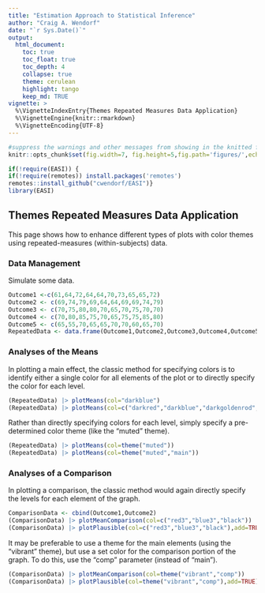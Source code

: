 ```yaml
---
title: "Estimation Approach to Statistical Inference"
author: "Craig A. Wendorf"
date: "`r Sys.Date()`"
output:
  html_document:
    toc: true
    toc_float: true
    toc_depth: 4
    collapse: true
    theme: cerulean
    highlight: tango
    keep_md: TRUE
vignette: >
  %\VignetteIndexEntry{Themes Repeated Measures Data Application}
  %\VignetteEngine{knitr::rmarkdown}
  %\VignetteEncoding{UTF-8}
---
```


```r
#suppress the warnings and other messages from showing in the knitted file.
knitr::opts_chunk$set(fig.width=7, fig.height=5,fig.path='figures/',echo=TRUE,warning=FALSE,message=FALSE)
```

```r
if(!require(EASI)) {
if(!require(remotes)) install.packages('remotes')
remotes::install_github("cwendorf/EASI")}
library(EASI)
```

## Themes Repeated Measures Data Application

This page shows how to enhance different types of plots with color themes using repeated-measures (within-subjects) data.

### Data Management

Simulate some data.
```r
Outcome1 <-c(61,64,72,64,64,70,73,65,65,72)
Outcome2 <- c(69,74,79,69,64,64,69,69,74,79)
Outcome3 <- c(70,75,80,80,70,65,70,75,70,70)
Outcome4 <- c(70,80,85,75,70,65,75,75,85,80)
Outcome5 <- c(65,55,70,65,65,70,70,60,65,70)
RepeatedData <- data.frame(Outcome1,Outcome2,Outcome3,Outcome4,Outcome5)
```

### Analyses of the Means

In plotting a main effect, the classic method for specifying colors is to identify either a single color for all elements of the plot or to directly specify the color for each level.
```r
(RepeatedData) |> plotMeans(col="darkblue")
(RepeatedData) |> plotMeans(col=c("darkred","darkblue","darkgoldenrod","darkgreen","darkviolet"))
```

Rather than directly specifying colors for each level, simply specify a pre-determined color theme (like the "muted" theme).
```r
(RepeatedData) |> plotMeans(col=theme("muted"))
(RepeatedData) |> plotMeans(col=theme("muted","main"))
```

### Analyses of a Comparison

In plotting a comparison, the classic method would again directly specify the levels for each element of the graph.
```r
ComparisonData <- cbind(Outcome1,Outcome2)
(ComparisonData) |> plotMeanComparison(col=c("red3","blue3","black"))
(ComparisonData) |> plotPlausible(col=c("red3","blue3","black"),add=TRUE)
```

It may be preferable to use a theme for the main elements (using the "vibrant" theme), but use a set color for the comparison portion of the graph. To do this, use the "comp" parameter (instead of "main").
```r
(ComparisonData) |> plotMeanComparison(col=theme("vibrant","comp"))
(ComparisonData) |> plotPlausible(col=theme("vibrant","comp"),add=TRUE)
```
